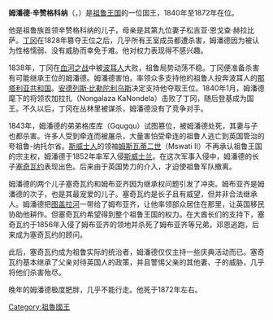 {{Infobox monarch
| name           =姆潘德·辛赞格科纳<br />Mpande kaSenzangakhona
| title          =[[祖鲁王国|祖鲁王国]]国王
| image= King-Mpande-1.gif
| caption        =姆潘德
| reign          =1840年-1872年
| coronation     =1840年
| predecessor    =[[丁冈|丁冈]]
| successor      =[[塞奇瓦约|塞奇瓦约]]
| spouse         =数名妻子，包括恩库芭齐、莫纳塞、诺曼特莎莉
| issue          =[[塞奇瓦约|塞奇瓦约]]、{{le|达布拉曼齐|Dabulamanzi kaMpande|Dabulamanzi kaMpande}}、姆布亚齐等众多
| royal house    =
| father         ={{le|辛赞格科纳|Senzangakhona kaJama|Senzangakhona kaJama}}
| mother         =松吉亚·恩戈查·赫拉比萨
| birth_date  = 1798年
| birth_place =
| death_date  =1872年
| death_place =[[祖鲁王国|祖鲁兰]]
}}
'''姆潘德·辛赞格科纳'''（{{lang-zu|Mpande kaSenzangakhona}}，{{bd|1798年||1872年||catIdx=M}}）是[[祖鲁王国|祖鲁王国]]的一位国王，1840年至1872年在位。

他是祖鲁族首领辛赞格科纳的儿子，母亲是其第九位妻子松吉亚·恩戈查·赫拉比萨。[[丁冈|丁冈]]在1828年篡夺王位之后，几乎所有王室成员都遭杀害，姆潘德因为被认为性格懦弱、没有威胁而幸免于难。他对权力表现得不感兴趣。

1838年，丁冈在[[血河之战|血河之战]]中被[[波耳人|波耳人]]大败，祖鲁局势动荡不稳。丁冈便准备杀害有可能继承王位的姆潘德。姆潘德害怕，率领众多支持他的祖鲁人投奔波耳人的[[那塔利亚共和国|那塔利亚共和国]]。[[安德列斯·比勒陀利乌斯|安德列斯·比勒陀利乌斯]]决定支持他夺取王位。1840年1月，姆潘德麾下的将领农加拉扎（Nongalaza KaNondela）击败了丁冈，随后登基成为国王。不久以后，丁冈在丛林里被谋杀，姆潘德没有了竞争对手。

1843年，姆潘德的弟弟格库库（Gqugqu）试图篡位，被姆潘德处死，其妻与子也都杀害。许多人受到牵连而被屠杀，大量害怕受牵连的祖鲁人逃亡到英国管治的夸祖鲁-纳托尔省。[[斯威士人|斯威士人]]的领袖[[姆斯瓦蒂二世|姆斯瓦蒂二世]]（Mswati II）不再承认祖鲁王国的宗主权，姆潘德于1852年率军入侵[[斯威士兰|斯威士兰]]。在这次军事入侵中，姆潘德的长子[[塞奇瓦约|塞奇瓦约]]表现出色。后来由于英国势力的介入，才迫使祖鲁军队撤离。

姆潘德的两个儿子塞奇瓦约和姆布亚齐因为继承权问题引发了冲突。姆布亚齐是姆潘德的次子，也是其最宠爱的儿子。塞奇瓦约是长子且有威望，但并非合法继承人。姆潘德把[[图盖拉河|图盖拉河]]一带给了姆布亚齐，让他率领部众居住在那里，让英国移民{{le|约翰·邓恩|John Robert Dunn}}协助他耕作。但塞奇瓦约希望得到整个祖鲁王国的权力。在大酋长们的支持下，塞奇瓦约于1856年入侵了姆布亚齐的领地并杀死了姆布亚齐等兄弟。邓恩逃跑，后来成为塞奇瓦约的顾问。

此后，塞奇瓦约成为祖鲁实际的统治者，姆潘德仅仅主持一些庆典活动而已。塞奇瓦约基本继承了父亲对待英国人的政策，并且警惕父亲的其他妻、子的威胁，几乎将他们杀害殆尽。

晚年的姆潘德极度肥胖，几乎不能行走。他死于1872年左右。

{{start box}}
{{s-before|兄：[[丁冈|丁冈]]}}
{{s-title|[[祖鲁國王列表|祖鲁國王]]|1840年-1872年}}
{{s-after|子：[[塞奇瓦约|塞奇瓦约]]}}
{{end box}}

{{Authority control}}
[[Category:祖魯國王|Category:祖魯國王]]